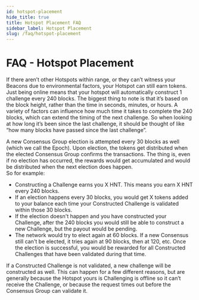 ```yaml
---
id: hotspot-placement
hide_title: true
title: Hotspot Placement FAQ
sidebar_label: Hotspot Placement
slug: /faq/hotspot-placement
---
```


# FAQ - Hotspot Placement

If there aren’t other Hotspots within range, or they can’t witness your Beacons due to environmental factors, your Hotspot can still earn tokens.  
Just being online means that your hotspot will automatically construct 1 challenge every 240 blocks. The biggest thing to note is that it’s based 
on the block height, rather than the time in seconds, minutes, or hours. A variety of factors can influence how much time it takes to complete the 
240 blocks, which can extend the timing of the next challenge.  So when looking at how long it’s been since the last challenge, it should be thought 
of like “how many blocks have passed since the last challenge”. 
 
A new Consensus Group election is attempted every 30 blocks as well (which we call the Epoch). Upon election, the tokens get distributed when the elected Consensus Group confirms the transactions.   The thing is, even if no election has occurred, the rewards would get accumulated and would be distributed when the next election does happen.  
So for example: 
- Constructing a Challenge earns you X HNT. This means you earn X HNT every 240 blocks. 
- If an election happens every 30 blocks, you would get X tokens added to your balance each time your Constructed Challenge is validated within those 30 blocks. 
- If the election doesn't happen and you have constructed your Challenge, after the 240 blocks you would still be able to construct a new Challenge, but the payout would be pending. 
- The network would try to elect again at 60 blocks.  If a new Consensus still can't be elected, it tries again at 90 blocks, then at 120, etc. Once the election is successful, you would be rewarded for all Constructed Challenges that have been validated during that time.

If a Constructed Challenge is not validated, a new challenge will be constructed as well.  This can happen for a few different reasons, but are generally because the Hotspot yours is Challenging is offline so it can’t receive the Challenge, or because the request times out before the Consensus Group can validate it.

